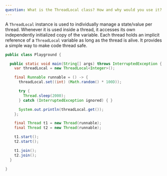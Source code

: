 ```yaml
---
question: What is the ThreadLocal class? How and why would you use it?
---
```


A `ThreadLocal` instance is used to individually manage a state/value per
thread. Whenever it is used inside a thread, it accesses its own independently
initialized copy of the variable. Each thread holds an implicit reference of a
`ThreadLocal` variable as long as the thread is alive. It provides a simple way
to make code thread safe.

```java
public class Playground {

  public static void main(String[] args) throws InterruptedException {
    var threadLocal = new ThreadLocal<Integer>();

    final Runnable runnable = () -> {
      threadLocal.set((int) (Math.random() * 100D));

      try {
        Thread.sleep(2000);
      } catch (InterruptedException ignored) { }

      System.out.println(threadLocal.get());
    };

    final Thread t1 = new Thread(runnable);
    final Thread t2 = new Thread(runnable);

    t1.start();
    t2.start();

    t1.join();
    t2.join();
  }

}
```

